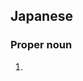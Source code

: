 ==Japanese==
{{ja-kanjitab|ま|ゆ|yomi=ko}}

===Proper noun===
{{ja-pos|proper|まゆ}}

# {{given name|female|lang=ja|sort=まゆ}}